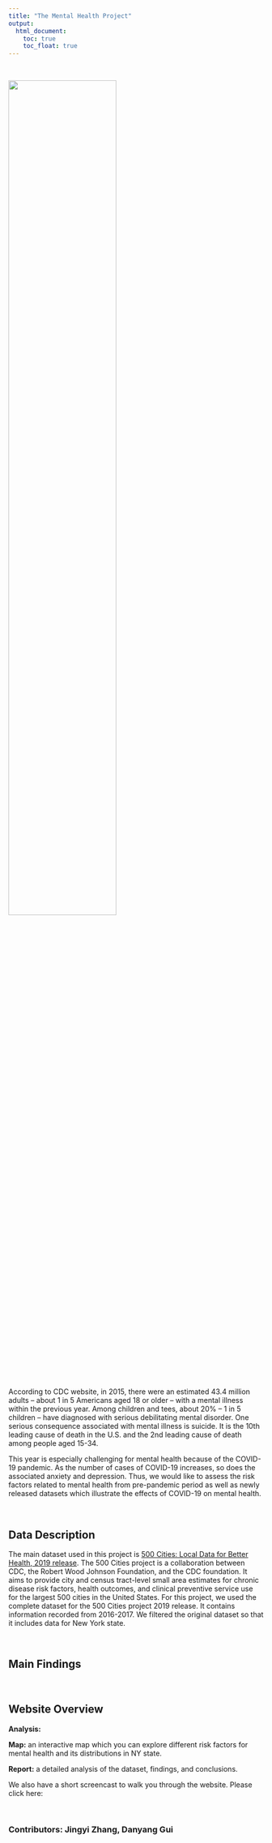 ```yaml
---
title: "The Mental Health Project"
output: 
  html_document:
    toc: true
    toc_float: true
---
```

<br />

<img src="image/support.jpg" style="width:65%" position="middle">

<br />

According to CDC website, in 2015, there were an estimated 43.4 million adults -- about 1 in 5 Americans aged 18 or older -- with a mental illness within the previous year. Among children and tees, about 20% -- 1 in 5 children -- have diagnosed with serious debilitating mental disorder. One serious consequence associated with mental illness is suicide. It is the 10th leading cause of death in the U.S. and the 2nd leading cause of death among people aged 15-34. 

This year is especially challenging for mental health because of the COVID-19 pandemic. As the number of cases of COVID-19 increases, so does the associated anxiety and depression. Thus, we would like to assess the risk factors related to mental health from pre-pandemic period as well as newly released datasets which illustrate the effects of COVID-19 on mental health.  

<br />

## Data Description

The main dataset used in this project is [500 Cities: Local Data for Better Health, 2019 release](https://chronicdata.cdc.gov/500-Cities/500-Cities-Local-Data-for-Better-Health-2019-relea/6vp6-wxuq). The 500 Cities project is a collaboration between CDC, the Robert Wood Johnson Foundation, and the CDC foundation. It aims to provide city and census tract-level small area estimates for chronic disease risk factors, health outcomes, and clinical preventive service use for the largest 500 cities in the United States. For this project, we used the complete dataset for the 500 Cities project 2019 release. It contains information recorded from 2016-2017. We filtered the original dataset so that it includes data for New York state. 

<br />

## Main Findings

<br />

## Website Overview

**Analysis:** 

**Map:** an interactive map which you can explore different risk factors for mental health and its distributions in NY state.

**Report:** a detailed analysis of the dataset, findings, and conclusions.

We also have a short screencast to walk you through the website. Please click here: 


<br />

### Contributors: Jingyi Zhang, Danyang Gui